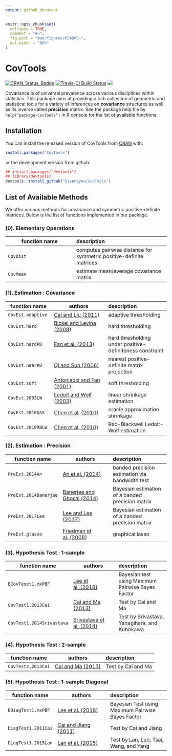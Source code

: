 ```yaml
---
output: github_document
---
```


<!-- README.md is generated from README.Rmd. Please edit that file -->

```r
knitr::opts_chunk$set(
  collapse = TRUE,
  comment = "#>",
  fig.path = "man/figures/README-",
  out.width = "88%"
)
```
# CovTools

[![CRAN_Status_Badge](http://www.r-pkg.org/badges/version/CovTools?color=green)](https://cran.r-project.org/package=CovTools)
[![Travis-CI Build Status](https://travis-ci.org/kisungyou/CovTools.svg?branch=master)](https://travis-ci.org/kisungyou/CovTools)
[![](https://cranlogs.r-pkg.org/badges/CovTools)](https://cran.r-project.org/package=CovTools)

Covariance is of universal prevalence across various disciplines within statistics. 
This package aims at providing a rich collection of geometric and statistical tools for a variety of inferences on **covariance** structures as well as its inverse called **precision** matrix. See the package help file by `help("package-CovTools")` in R console for the list of available functions.

## Installation

You can install the released version of CovTools from [CRAN](https://CRAN.R-project.org) with:

``` r
install.packages("CovTools")
```
or the development version from github:
```r
## install.packages("devtools")
## library(devtools)
devtools::install_github("kisungyou/CovTools")
```

## List of Available Methods

We offer various methods for covariance and symmetric positive-definite matrices. Below is the list of functions implemented in our package.

### (0). Elementary Operations
| function name | description |
|---------------|:-------------------|
| `CovDist` | computes pairwise distance for symmetric positive-definite matrices |
| `CovMean` | estimate mean/average covariance matrix |

### (1). Estimation : Covariance
| function name | authors | description    |
|---------------|------------------|:-------------------|
| `CovEst.adaptive`| [Cai and Liu (2011)][1] | adaptive thresholding |
| `CovEst.hard`    | [Bickel and Levina (2008)][2] | hard thresholding |
| `CovEst.hardPD`  | [Fan et al. (2013)][3] | hard thresholding under positive-definiteness constraint |
| `CovEst.nearPD`  | [Qi and Sun (2006)][4] | nearest positive-definite matrix projection |
| `CovEst.soft`    | [Antoniadis and Fan (2001)][5] | soft thresholding |
| `CovEst.2003LW`  | [Ledoit and Wolf (2003)][17] | linear shrinkage estimation |
| `CovEst.2010OAS` | [Chen et al. (2010)][18] | oracle approximation shrinkage |
| `CovEst.2010RBLW` | [Chen et al. (2010)][18] | Rao-Blackwell Ledoit-Wolf estimation |


### (2). Estimation : Precision
| function name | authors | description    |
|---------------|------------------|:-------------------|
| `PreEst.2014An` | [An et al. (2014)][6] | banded precision estimation via bandwidth test |
| `PreEst.2014Banerjee` | [Banerjee and Ghosal (2014)][7] | Bayesian estimation of a banded precision matrix |
| `PreEst.2017Lee` | [Lee and Lee (2017)][8] | Bayesian estimation of a banded precision matrix |
| `PreEst.glasso` | [Friedman et al. (2008)][9] | graphical lasso |

### (3). Hypothesis Test : 1-sample 
| function name | authors | description    |
|---------------|------------------|:-------------------|
| `BCovTeset1.mxPBF` | [Lee et al. (2018)][10] | Bayesian test using Maximum Pairwise Bayes Factor |
| `CovTest1.2013Cai` | [Cai and Ma (2013)][11] | Test by Cai and Ma |
| `CovTest1.2014Srivastava` | [Srivastava et al. (2014)][12] | Test by Srivastava, Yanagihara, and Kubokawa |

### (4). Hypothesis Test : 2-sample
| function name | authors | description    |
|---------------|------------------|:-------------------|
| `CovTest2.2013Cai` | [Cai and Ma (2013)][13] | Test by Cai and Ma |

### (5). Hypothesis Test : 1-sample Diagonal
| function name | authors | description    |
|---------------|------------------|:-------------------|
| `BDiagTest1.mxPBF`  | [Lee et al. (2018)][14] | Bayesian Test using Maximum Pairwise Bayes Factor |
| `DiagTest1.2011Cai` | [Cai and Jiang (2011)][15] | Test by Cai and Jiang |
| `DiagTest1.2015Lan` | [Lan et al. (2015)][16] | Test by Lan, Luo, Tsai, Wang, and Yang |


[18]: https://doi.org/10.1109/TSP.2010.2053029
[17]: https://doi.org/10.1016/S0927-5398(03)00007-0
[16]: http://www.tandfonline.com/doi/abs/10.1080/07350015.2014.923317
[15]: http://projecteuclid.org/euclid.aos/1305292044
[14]: http://arxiv.org/abs/1809.03105
[13]: https://doi.org/10.3150/12-BEJ455
[12]: https://doi.org/10.1016/j.jmva.2014.06.003
[11]: https://doi.org/10.3150/12-BEJ455
[10]: http://arxiv.org/abs/1809.03105
[9]: https://doi.org/10.1093/biostatistics/kxm045
[8]: https://arxiv.org/abs/1707.01143
[7]: https://doi.org/10.1214/14-EJS945
[6]: https://doi.org/10.1093/biomet/asu006
[5]: https://doi.org/10.1198/016214501753208942
[4]: https://doi.org/10.1137/050624509
[3]: https://doi.org/10.1111/rssb.12016
[2]: https://projecteuclid.org/euclid.aos/1231165180
[1]: https://www.tandfonline.com/doi/abs/10.1198/jasa.2011.tm10560



